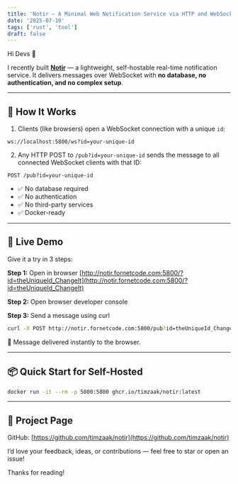 ```yaml
---
title: 'Notir – A Minimal Web Notification Service via HTTP and WebSocket'
date: '2025-07-10'
tags: ['rust', 'tool']
draft: false
---
```

Hi Devs 👋

I recently built **[Notir](https://github.com/timzaak/notir)** — a lightweight, self-hostable real-time notification service. It delivers messages over WebSocket with **no database, no authentication, and no complex setup**.

---

## 🔧 How It Works

1. Clients (like browsers) open a WebSocket connection with a unique `id`:
```
ws://localhost:5800/ws?id=your-unique-id
```

2. Any HTTP POST to `/pub?id=your-unique-id` sends the message to all connected WebSocket clients with that ID:
```
POST /pub?id=your-unique-id
```

- ✅ No database required
- ✅ No authentication
- ✅ No third-party services
- ✅ Docker-ready

---

## 🚀 Live Demo

Give it a try in 3 steps:

**Step 1:** Open in browser
[http://notir.fornetcode.com:5800/?id=theUniqueId_ChangeIt](http://notir.fornetcode.com:5800/?id=theUniqueId_ChangeIt)

**Step 2:** Open browser developer console

**Step 3:** Send a message using curl
```bash
curl -X POST http://notir.fornetcode.com:5800/pub?id=theUniqueId_ChangeIt -d "Hello World"
```

🎉 Message delivered instantly to the browser.

---
## 📦 Quick Start for Self-Hosted

```bash
docker run -it --rm -p 5800:5800 ghcr.io/timzaak/notir:latest
```

---

## 🔗 Project Page

GitHub: [https://github.com/timzaak/notir](https://github.com/timzaak/notir)

I’d love your feedback, ideas, or contributions — feel free to star or open an issue!

Thanks for reading!
